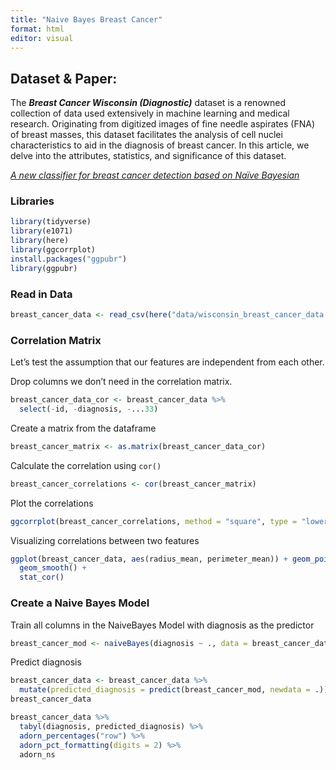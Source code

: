 ```yaml
---
title: "Naive Bayes Breast Cancer"
format: html
editor: visual
---
```


## Dataset & Paper:

The ***Breast Cancer Wisconsin (Diagnostic)*** dataset is a renowned collection of data used extensively in machine learning and medical research. Originating from digitized images of fine needle aspirates (FNA) of breast masses, this dataset facilitates the analysis of cell nuclei characteristics to aid in the diagnosis of breast cancer. In this article, we delve into the attributes, statistics, and significance of this dataset.

[*A new classifier for breast cancer detection based on Naïve Bayesian*](https://www.sciencedirect.com/science/article/abs/pii/S0263224115002419)

### Libraries

```r
library(tidyverse)
library(e1071)
library(here)
library(ggcorrplot)
install.packages("ggpubr")
library(ggpubr)
```

### Read in Data

```r
breast_cancer_data <- read_csv(here("data/wisconsin_breast_cancer_data.csv"))
```

### Correlation Matrix

Let's test the assumption that our features are independent from each other.

Drop columns we don't need in the correlation matrix.

```r
breast_cancer_data_cor <- breast_cancer_data %>% 
  select(-id, -diagnosis, -...33)
```

Create a matrix from the dataframe

```r
breast_cancer_matrix <- as.matrix(breast_cancer_data_cor)
```

Calculate the correlation using `cor()`

```r
breast_cancer_correlations <- cor(breast_cancer_matrix)
```

Plot the correlations
```r
ggcorrplot(breast_cancer_correlations, method = "square", type = "lower", lab = TRUE, lab_size = 2)
```

Visualizing correlations between two features
```r
ggplot(breast_cancer_data, aes(radius_mean, perimeter_mean)) + geom_point() +
  geom_smooth() + 
  stat_cor()
```

### Create a Naive Bayes Model

Train all columns in the NaiveBayes Model with diagnosis as the predictor
```r
breast_cancer_mod <- naiveBayes(diagnosis ~ ., data = breast_cancer_data)
```

Predict diagnosis
```r
breast_cancer_data <- breast_cancer_data %>% 
  mutate(predicted_diagnosis = predict(breast_cancer_mod, newdata = .))
breast_cancer_data
```

```r
breast_cancer_data %>% 
  tabyl(diagnosis, predicted_diagnosis) %>% 
  adorn_percentages("row") %>% 
  adorn_pct_formatting(digits = 2) %>% 
  adorn_ns
```


